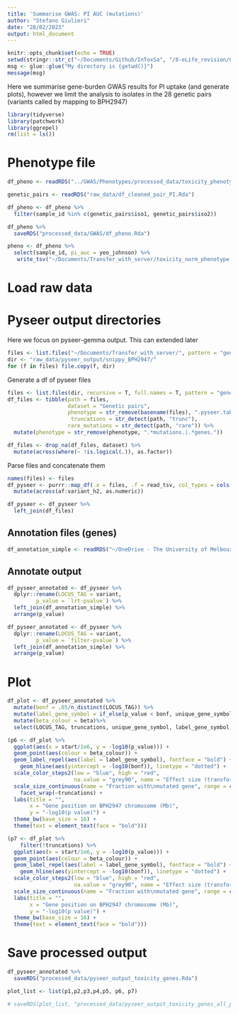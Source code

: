 ```yaml
---
title: 'Summarise GWAS: PI AUC (mutations)'
author: "Stefano Giulieri"
date: "28/02/2023"
output: html_document
---
```


```r
knitr::opts_chunk$set(echo = TRUE)
setwd(stringr::str_c("~/Documents/Github/InToxSa", "/8-eLife_revision/Genetic_pairs"))
msg <- glue::glue("My directory is {getwd()}")
message(msg)
```

Here we summarise gene-burden GWAS results for PI uptake (and generate plots), however we limit the analysis to isolates in the 28 genetic pairs (variants called by mapping to BPH2947)

```r
library(tidyverse)
library(patchwork)
library(ggrepel)
rm(list = ls())
```

# Phenotype file

```r
df_pheno <- readRDS("../GWAS/Phenotypes/processed_data/toxicity_phenotype_with_norm.Rda")

genetic_pairs <- readRDS("raw_data/df_cleaned_pair_PI.Rda")

df_pheno <- df_pheno %>%
  filter(sample_id %in% c(genetic_pairs$iso1, genetic_pairs$iso2))

df_pheno %>%
  saveRDS("processed_data/GWAS/df_pheno.Rda")

pheno <- df_pheno %>%
  select(sample_id, pi_auc = yeo_johnson) %>%
   write_tsv("~/Documents/Transfer_with_server/toxicity_norm_phenotype.tab")
```



# Load raw data

# Pyseer output directories

Here we focus on pyseer-gemma output. This can extended later

```r
files <- list.files("~/Documents/Transfer_with_server/", pattern = "genes.toxicity.*pyseer.tab", full.names = T)
dir <- "raw_data/pyseer_output/snippy_BPH2947/"
for (f in files) file.copy(f, dir)
```

Generate a df of pyseer files

```r
files <- list.files(dir, recursive = T, full.names = T, pattern = "genes.toxicity.*pyseer.tab")
df_files <- tibble(path = files,
                   dataset = "Genetic pairs",
                   phenotype = str_remove(basename(files), ".pyseer.tab"),
                    truncations = str_detect(path, "trunc"),
                   rare_mutations = str_detect(path, "rare")) %>%
  mutate(phenotype = str_remove(phenotype, ".*mutations.|.*genes."))

df_files <- drop_na(df_files, dataset) %>%
  mutate(across(where(~ !is.logical(.)), as.factor)) 
```

Parse files and concatenate them

```r
names(files) <- files
df_pyseer <- purrr::map_df(.x = files, .f = read_tsv, col_types = cols(.default = "c"), .id = "path") %>%
  mutate(across(af:variant_h2, as.numeric))

df_pyseer <- df_pyseer %>%
  left_join(df_files)
```

## Annotation files (genes)

```r
df_annotation_simple <- readRDS("~/OneDrive - The University of Melbourne/R/SAUREUS-GENERAL/ref_genomes/processed_data/BPH2947/df_blastp_BPH2947_neb_curated.Rda")
```

## Annotate output

```r
df_pyseer_annotated <- df_pyseer %>%
  dplyr::rename(LOCUS_TAG = variant,
         p_value = `lrt-pvalue`) %>%
  left_join(df_annotation_simple) %>%
  arrange(p_value)

df_pyseer_annotated <- df_pyseer %>%
  dplyr::rename(LOCUS_TAG = variant,
         p_value = `filter-pvalue`) %>%
  left_join(df_annotation_simple) %>%
  arrange(p_value)
```

# Plot 

```r
df_plot <- df_pyseer_annotated %>%
  mutate(bonf = .05/n_distinct(LOCUS_TAG)) %>%
  mutate(label_gene_symbol = if_else(p_value < bonf, unique_gene_symbol, NA_character_)) %>%
  mutate(beta_colour = beta)%>%
  select(LOCUS_TAG, truncations, unique_gene_symbol, label_gene_symbol, af, p_value, bonf, beta_colour, start)

(p6 <- df_plot %>%
  ggplot(aes(x = start/1e6, y = -log10(p_value))) +
  geom_point(aes(colour = beta_colour)) +
  geom_label_repel(aes(label = label_gene_symbol), fontface = "bold") +
    geom_hline(aes(yintercept = -log10(bonf)), linetype = "dotted") +
  scale_color_steps2(low = "blue", high = "red",
                     na.value = "grey90", name = "Effect size (transformed)") +
  scale_size_continuous(name = "Fraction with\nmutated gene", range = c(3,10)) +
    facet_wrap(~truncations) +
  labs(title = "",
       x = "Gene position on BPH2947 chromosome (Mb)",
       y = "-log10(p value)") +
  theme_bw(base_size = 16) +
  theme(text = element_text(face = "bold")))

(p7 <- df_plot %>%
    filter(!truncations) %>%
  ggplot(aes(x = start/1e6, y = -log10(p_value))) +
  geom_point(aes(colour = beta_colour)) +
  geom_label_repel(aes(label = label_gene_symbol), fontface = "bold") +
    geom_hline(aes(yintercept = -log10(bonf)), linetype = "dotted") +
  scale_color_steps2(low = "blue", high = "red",
                     na.value = "grey90", name = "Effect size (transformed)") +
  scale_size_continuous(name = "Fraction with\nmutated gene", range = c(3,10)) +
  labs(title = "",
       x = "Gene position on BPH2947 chromosome (Mb)",
       y = "-log10(p value)") +
  theme_bw(base_size = 16) +
  theme(text = element_text(face = "bold")))
```



# Save processed output

```r
df_pyseer_annotated %>%
  saveRDS("processed_data/pyseer_output_toxicity_genes.Rda")

plot_list <- list(p1,p2,p3,p4,p5, p6, p7)

# saveRDS(plot_list, "processed_data/pyseer_output_toxicity_genes_all_plots.Rda")
```
